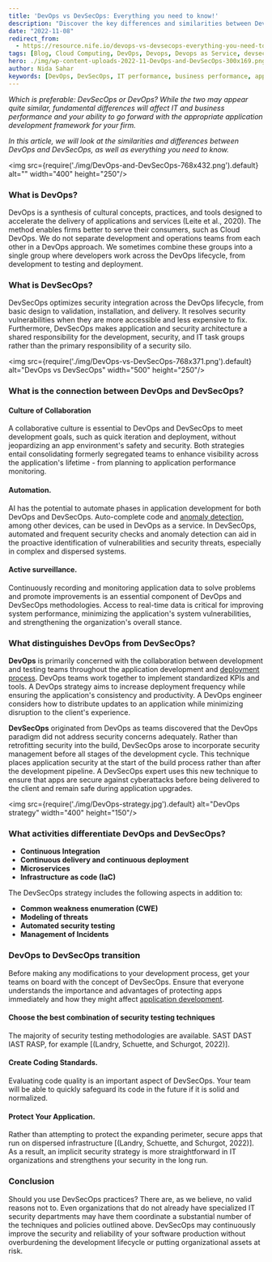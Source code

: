 ```yaml
---
title: 'DevOps vs DevSecOps: Everything you need to know!'
description: "Discover the key differences and similarities between DevOps and DevSecOps, and understand how they impact IT, business performance, and application development frameworks."
date: "2022-11-08"
redirect_from: 
  - https://resource.nife.io/devops-vs-devsecops-everything-you-need-to-know/
tags: [Blog, Cloud Computing, DevOps, Devops, Devops as Service, devsecops, Plagiarized]
hero: ./img/wp-content-uploads-2022-11-DevOps-and-DevSecOps-300x169.png
author: Nida Sahar
keywords: [DevOps, DevSecOps, IT performance, business performance, application development, security integration, cloud computing]
---
```


_Which is preferable: DevSecOps or DevOps? While the two may appear quite similar, fundamental differences will affect IT and business performance and your ability to go forward with the appropriate application development framework for your firm._

_In this article, we will look at the similarities and differences between DevOps and DevSecOps, as well as everything you need to know._

<img src={require('./img/DevOps-and-DevSecOps-768x432.png').default} alt="" width="400" height="250"/>
<br/>


 
### What is DevOps?

DevOps is a synthesis of cultural concepts, practices, and tools designed to accelerate the delivery of applications and services (Leite et al., 2020). The method enables firms better to serve their consumers, such as Cloud DevOps. We do not separate development and operations teams from each other in a DevOps approach. We sometimes combine these groups into a single group where developers work across the DevOps lifecycle, from development to testing and deployment.

### What is DevSecOps?

DevSecOps optimizes security integration across the DevOps lifecycle, from basic design to validation, installation, and delivery. It resolves security vulnerabilities when they are more accessible and less expensive to fix. Furthermore, DevSecOps makes application and security architecture a shared responsibility for the development, security, and IT task groups rather than the primary responsibility of a security silo.

<img src={require('./img/DevOps-vs-DevSecOps-768x371.png').default} alt="DevOps vs DevSecOps" width="500" height="250"/>
<br/>



### What is the connection between DevOps and DevSecOps?

#### Culture of Collaboration

A collaborative culture is essential to DevOps and DevSecOps to meet development goals, such as quick iteration and deployment, without jeopardizing an app environment's safety and security. Both strategies entail consolidating formerly segregated teams to enhance visibility across the application's lifetime - from planning to application performance monitoring.

#### Automation.

AI has the potential to automate phases in application development for both DevOps and DevSecOps. Auto-complete code and [anomaly detection](/blog/ai-and-ml-edge-computing-platform-for-anomalies/), among other devices, can be used in DevOps as a service. In DevSecOps, automated and frequent security checks and anomaly detection can aid in the proactive identification of vulnerabilities and security threats, especially in complex and dispersed systems.

#### Active surveillance.

Continuously recording and monitoring application data to solve problems and promote improvements is an essential component of DevOps and DevSecOps methodologies. Access to real-time data is critical for improving system performance, minimizing the application's system vulnerabilities, and strengthening the organization's overall stance.

### What distinguishes DevOps from DevSecOps?

**DevOps** is primarily concerned with the collaboration between development and testing teams throughout the application development and [deployment process](/blog/simplify-your-deployment-process-cheap-cloud-alternative/). DevOps teams work together to implement standardized KPIs and tools. A DevOps strategy aims to increase deployment frequency while ensuring the application's consistency and productivity. A DevOps engineer considers how to distribute updates to an application while minimizing disruption to the client's experience.

**DevSecOps** originated from DevOps as teams discovered that the DevOps paradigm did not address security concerns adequately. Rather than retrofitting security into the build, DevSecOps arose to incorporate security management before all stages of the development cycle. This technique places application security at the start of the build process rather than after the development pipeline. A DevSecOps expert uses this new technique to ensure that apps are secure against cyberattacks before being delivered to the client and remain safe during application upgrades.

<img src={require('./img/DevOps-strategy.jpg').default} alt="DevOps strategy" width="400" height="150"/>
<br/>



### What activities differentiate DevOps and DevSecOps?

- **Continuous Integration**
- **Continuous delivery and continuous deployment**
- **Microservices**
- **Infrastructure as code (IaC)**

The DevSecOps strategy includes the following aspects in addition to:

- **Common weakness enumeration (CWE)**
- **Modeling of threats**
- **Automated security testing**
- **Management of Incidents**

### DevOps to DevSecOps transition

Before making any modifications to your development process, get your teams on board with the concept of DevSecOps. Ensure that everyone understands the importance and advantages of protecting apps immediately and how they might affect [application development](/blog/develop-digital-first-culture-edge-computing-applications/).

#### Choose the best combination of security testing techniques

The majority of security testing methodologies are available. SAST DAST IAST RASP, for example [(Landry, Schuette, and Schurgot, 2022)].

#### Create Coding Standards.

Evaluating code quality is an important aspect of DevSecOps. Your team will be able to quickly safeguard its code in the future if it is solid and normalized.

#### Protect Your Application.

Rather than attempting to protect the expanding perimeter, secure apps that run on dispersed infrastructure [(Landry, Schuette, and Schurgot, 2022)]. As a result, an implicit security strategy is more straightforward in IT organizations and strengthens your security in the long run.

### Conclusion

Should you use DevSecOps practices? There are, as we believe, no valid reasons not to. Even organizations that do not already have specialized IT security departments may have them coordinate a substantial number of the techniques and policies outlined above. DevSecOps may continuously improve the security and reliability of your software production without overburdening the development lifecycle or putting organizational assets at risk.
